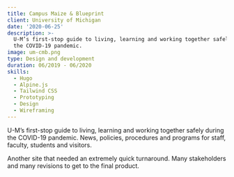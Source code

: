 ```yaml
---
title: Campus Maize & Blueprint
client: University of Michigan
date: '2020-06-25'
description: >-
  U-M’s first-stop guide to living, learning and working together safely during
  the COVID-19 pandemic.
image: um-cmb.png
type: Design and development
duration: 06/2019 - 06/2020
skills:
  - Hugo
  - Alpine.js
  - Tailwind CSS
  - Prototyping
  - Design
  - Wireframing
---
```


U-M’s first-stop guide to living, learning and working together safely during the COVID-19 pandemic. News, policies, procedures and programs for staff, faculty, students and visitors.

Another site that needed an extremely quick turnaround. Many stakeholders and many revisions to get to the final product.

